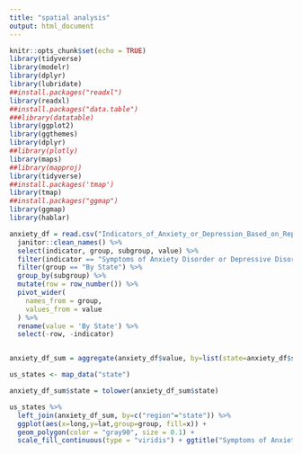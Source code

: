```yaml
---
title: "spatial analysis"
output: html_document
---
```


```r
knitr::opts_chunk$set(echo = TRUE)
library(tidyverse)
library(modelr)
library(dplyr)
library(lubridate)
##install.packages("readxl")
library(readxl)
##install.packages("data.table")
###library(datatable)
library(ggplot2)
library(ggthemes)
library(dplyr)
##library(plotly)
library(maps)
##library(mapproj)
library(tidyverse)
##install.packages('tmap')
library(tmap)
##install.packages("ggmap")
library(ggmap)
library(hablar)

```

```r
anxiety_df = read.csv("Indicators_of_Anxiety_or_Depression_Based_on_Reported_Frequency_of_Symptoms_During_Last_7_Days.csv") %>%  
  janitor::clean_names() %>% 
  select(indicator, group, subgroup, value) %>% 
  filter(indicator == "Symptoms of Anxiety Disorder or Depressive Disorder") %>% 
  filter(group == "By State") %>% 
  group_by(subgroup) %>%
  mutate(row = row_number()) %>% 
  pivot_wider(
    names_from = group,
    values_from = value
  ) %>% 
  rename(value = 'By State') %>% 
  select(-row, -indicator)


anxiety_df_sum = aggregate(anxiety_df$value, by=list(state=anxiety_df$subgroup), FUN=mean)

us_states <- map_data("state")

anxiety_df_sum$state = tolower(anxiety_df_sum$state)

us_states %>% 
  left_join(anxiety_df_sum, by=c("region"="state")) %>%
  ggplot(aes(x=long,y=lat,group=group, fill=x)) +
  geom_polygon(color = "gray90", size = 0.1) +
  scale_fill_continuous(type = "viridis") + ggtitle("Symptoms of Anxiety Disorder or Depressive Disorder by State") + theme_map() 

```